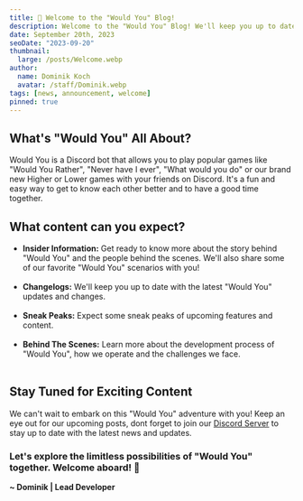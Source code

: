 ```yaml
---
title: 👋 Welcome to the "Would You" Blog!
description: Welcome to the "Would You" Blog! We'll keep you up to date with the latest "Would You" news, updates, and more!
date: September 20th, 2023
seoDate: "2023-09-20"
thumbnail:
  large: /posts/Welcome.webp
author:
  name: Dominik Koch
  avatar: /staff/Dominik.webp
tags: [news, announcement, welcome]
pinned: true
---
```


## What's "Would You" All About?

Would You is a Discord bot that allows you to play popular games like "Would You Rather", "Never have I ever", "What would you do" or our brand new Higher or Lower games with your friends on Discord. It's a fun and easy way to get to know each other better and to have a good time together.

## What content can you expect?

- **Insider Information:** Get ready to know more about the story behind "Would You" and the people behind the scenes. We'll also share some of our favorite "Would You" scenarios with you! <br /><br />
- **Changelogs:** We'll keep you up to date with the latest "Would You" updates and changes.<br /><br />
- **Sneak Peaks:** Expect some sneak peaks of upcoming features and content.<br /><br />
- **Behind The Scenes:** Learn more about the development process of "Would You", how we operate and the challenges we face.<br /><br />

## Stay Tuned for Exciting Content

We can't wait to embark on this "Would You" adventure with you! Keep an eye out for our upcoming posts, dont forget to join our <a href="https://discord.gg/vMyXAxEznS" target="_blank">Discord Server</a> to stay up to date with the latest news and updates.

### Let's explore the limitless possibilities of "Would You" together. Welcome aboard! 🚀

**~ Dominik | Lead Developer**